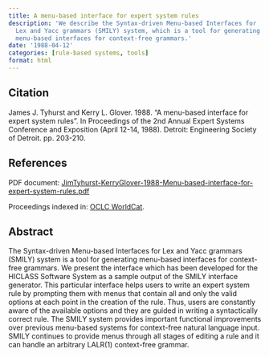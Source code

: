```yaml
---
title: A menu-based interface for expert system rules
description: 'We describe the Syntax-driven Menu-based Interfaces for
  Lex and Yacc grammars (SMILY) system, which is a tool for generating
  menu-based interfaces for context-free grammars.'
date: '1988-04-12'
categories: [rule-based systems, tools]
format: html
---
```


## Citation

James J. Tyhurst and Kerry L. Glover. 1988.
"A menu-based interface for expert system rules".
In Proceedings of the 2nd Annual Expert Systems Conference
and Exposition (April 12-14, 1988).
Detroit: Engineering Society of Detroit. pp. 203-210.

## References

PDF document: [JimTyhurst-KerryGlover-1988-Menu-based-interface-for-expert-system-rules.pdf](./JimTyhurst-KerryGlover-1988-Menu-based-interface-for-expert-system-rules.pdf)

Proceedings indexed in:
[OCLC WorldCat](http://www.worldcat.org/title/2nd-annual-expert-systems-conference-and-exposition-selected-papers-april-12-14-1988-cobo-hall-detroit-michigan/oclc/78781853).

## Abstract

The Syntax-driven Menu-based Interfaces for Lex and Yacc grammars
(SMILY) system is a tool for generating menu-based interfaces for
context-free grammars. We present the interface which has been developed for
the HICLASS Software System as a sample output of the SMILY interface
generator. This particular interface helps users to write an expert system
rule by prompting them with menus that contain all and only the valid options
at each point in the creation of the rule. Thus, users are constantly aware
of the available options and they are guided in writing a syntactically
correct rule. The SMILY system provides important functional improvements
over previous menu-based systems for context-free natural language input.
SMILY continues to provide menus through all stages of editing a rule and it
can handle an arbitrary LALR(1) context-free grammar.
